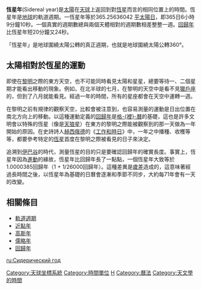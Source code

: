 '''恆星年'''(Sidereal year)是[[太陽|太陽]]在[[天球|天球]]上返回到對[[恆星|恆星]]而言的相同位置上的時間。恆星年是[[地球|地球]]的軌道週期。一恆星年等於365.25636042 [[太陽日|平太陽日]]，即365日6小時9分鐘10秒。一個真實的週期數總與兩個天體相對的週期數相差整整一週。[[回歸年|回歸年]]比恆星年短20分鐘又24秒。

「恆星年」是地球圍繞太陽公轉的真正週期，也就是地球圍繞太陽公轉360°。

== 太陽相對於恆星的運動 ==
即使在[[黎明|黎明]]之際的東方天空，也不可能同時看見太陽和星星，總要等待一、二個星期才能看出移動的現象。例如，在北半球的七月，在黎明的天空中是看不見[[獵戶座|獵戶座]]的，但到了八月就能看見。經過一年的時間，所有的星座都會在天空中運轉一週。

在黎明之前有規律的觀察天空，比較會被注意到，也容易測量的運動是日出位置在南北方向上的移動。以這種運動定義的[[回歸年|回歸年]]是[[格里曆|格-{裡}-曆]]的基礎，這也是許多文明會以特殊的恆星（像是[[天狼星|天狼星]]）在東方的黎明之際能被觀察到的那一天做為一年開始的原因。在史詩詩人[[赫西俄德|赫西俄德]]的《[[工作和時日|工作和時日]]》中，一年之中播種、收穫等等，都要參考特定的[[恆星|恆星]]首度在黎明之際被看見的日子來決定。

追溯到[[伊巴谷|伊巴谷]]的時代，測量恆星的目的只是要確認回歸年的確實長度。事實上，恆星年因為[[進動|進動]]的緣故，恆星年比回歸年長了一點點，一個恆星年大致等於1.0000385回歸年（1 + 1/26000回歸年）。這種差異是[[分點歲差|歲差]]造成的，這意味著經過長時間之後，以恆星年為基礎的日曆會逐漸和季節不同步，大約每71年會有一天的改變。

== 相關條目 ==
* [[軌道週期|軌道週期]]
* [[近點年|近點年]]
* [[高斯年|高斯年]]
* [[儒略年|儒略年]]
* [[回歸年|回歸年]]

{{time themes}}
{{天文小作品}}

[[Category:天球坐標系統|Category:天球坐標系統]]
[[Category:時間單位|Category:時間單位]]
[[Category:年|H]]
[[Category:曆法|Category:曆法]]
[[Category:天文學的時間|Category:天文學的時間]]

[[ru:Сидерический_год|ru:Сидерический год]]